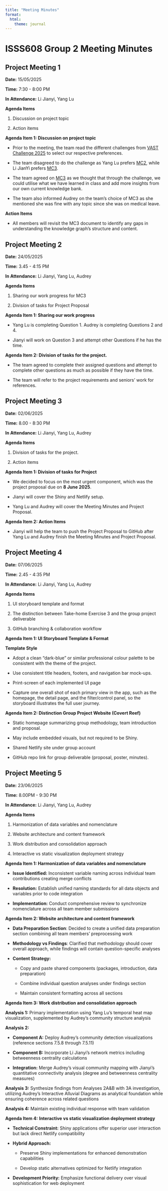 ```yaml
---
title: "Meeting Minutes"
format:
  html:
    theme: journal
---
```


# **ISSS608 Group 2 Meeting Minutes**

## **Project Meeting 1**

**Date:** 15/05/2025 

**Time:** 7:30 - 8:00 PM

**In Attendance:** Li Jianyi, Yang Lu 

**Agenda Items** 

1.  Discussion on project topic 

<!-- -->

2.  Action items 

**Agenda Item 1: Discussion on project topic** 

-   Prior to the meeting, the team read the different challenges from [VAST Challenge 2025](https://ieeevis.org/year/2025/welcome) to select our respective preferences.  

<!-- -->

-   The team disagreed to do the challenge as Yang Lu prefers [MC2](https://vast-challenge.github.io/2025/MC2.html), while Li JianYi prefers [MC3](https://vast-challenge.github.io/2024/MC3.html). 

<!-- -->

-   The team agreed on [MC3](https://vast-challenge.github.io/2025/MC3.html) as we thought that through the challenge, we could utilise what we have learned in class and add more insights from our own current knowledge bank. 

<!-- -->

-   The team also informed Audrey on the team’s choice of MC3 as she mentioned she was fine with any topic since she was on medical leave. 

**Action Items** 

-   All members will revisit the MC3 document to identify any gaps in understanding the knowledge graph’s structure and content. 

## **Project Meeting 2** 

**Date:** 24/05/2025 

**Time:** 3.45 - 4:15 PM 

**In Attendance:** Li Jianyi, Yang Lu, Audrey 

**Agenda Items** 

1.  Sharing our work progress for MC3 

<!-- -->

2.  Division of tasks for Project Proposal 

**Agenda Item 1: Sharing our work progress** 

-   Yang Lu is completing Question 1. Audrey is completing Questions 2 and 4.  

<!-- -->

-   Jianyi will work on Question 3 and attempt other Questions if he has the time.  

**Agenda Item 2: Division of tasks for the project.** 

-   The team agreed to complete their assigned questions and attempt to complete other questions as much as possible if they have the time. 

<!-- -->

-   The team will refer to the project requirements and seniors’ work for references.

## **Project Meeting 3** 

**Date:** 02/06/2025 

**Time:** 8.00 - 8:30 PM 

**In Attendance:** Li Jianyi, Yang Lu, Audrey 

**Agenda Items** 

1.  Division of tasks for the project. 

<!-- -->

2.  Action items 

**Agenda Item 1: Division of tasks for Project** 

-   We decided to focus on the most urgent component, which was the project proposal due on **8 June 2025**.  

<!-- -->

-   Jianyi will cover the Shiny and Netlify setup. 

<!-- -->

-   Yang Lu and Audrey will cover the Meeting Minutes and Project Proposal. 

**Agenda Item 2: Action Items** 

-   Jianyi will help the team to push the Project Proposal to GitHub after Yang Lu and Audrey finish the Meeting Minutes and Project Proposal. 

## **Project Meeting 4**

**Date:** 07/06/2025 

**Time:** 2.45 - 4:35 PM 

**In Attendance:** Li Jianyi, Yang Lu, Audrey 

**Agenda Items**

1.  UI storyboard template and format

2.  The distinction between Take-home Exercise 3 and the group project deliverable

3.  GitHub branching & collaboration workflow

**Agenda Item 1: UI Storyboard Template & Format**

**Template Style**

-   Adopt a clean “dark-blue” or similar professional colour palette to be consistent with the theme of the project.

-   Use consistent title headers, footers, and navigation bar mock-ups.

-   Print-screen of each implemented UI page

-   Capture one overall shot of each primary view in the app, such as the homepage, the detail page, and the filter/control panel, so the storyboard illustrates the full user journey.

**Agenda Item 2: Distinction Group Project Website (Covert Reef)**

-   Static homepage summarizing group methodology, team introduction and proposal.

-   May include embedded visuals, but not required to be Shiny.

-   Shared Netlify site under group account

-   GitHub repo link for group deliverable (proposal, poster, minutes).

## **Project Meeting 5**

**Date:** 23/06/2025 

**Time:** 8.00PM - 9:30 PM 

**In Attendance:** Li Jianyi, Yang Lu, Audrey 

**Agenda Items**

1.  Harmonization of data variables and nomenclature

2.  Website architecture and content framework

3.  Work distribution and consolidation approach

4.  Interactive vs static visualization deployment strategy

**Agenda Item 1: Harmonization of data variables and nomenclature**

-   **Issue Identified:** Inconsistent variable naming across individual team contributions creating merge conflicts

<!-- -->

-   **Resolution:** Establish unified naming standards for all data objects and variables prior to code integration

<!-- -->

-   **Implementation:** Conduct comprehensive review to synchronize nomenclature across all team member submissions

**Agenda Item 2: Website architecture and content framework**

-   **Data Preparation Section**: Decided to create a unified data preparation section combining all team members' preprocessing work

-   **Methodology vs Findings**: Clarified that methodology should cover overall approach, while findings will contain question-specific analyses

-   **Content Strategy:**

    -   Copy and paste shared components (packages, introduction, data preparation)

    -   Combine individual question analyses under findings section

    -   Maintain consistent formatting across all sections

**Agenda Item 3: Work distribution and consolidation approach**

**Analysis 1:** Primary implementation using Yang Lu's temporal heat map visualization, supplemented by Audrey's community structure analysis

**Analysis 2:**

-    **Component A:** Deploy Audrey's community detection visualizations (reference sections 7.5.8 through 7.5.11)

-    **Component B:** Incorporate Li Jianyi's network metrics including betweenness centrality calculations

-    **Integration:** Merge Audrey's visual community mapping with Jianyi's quantitative connectivity analysis (degree and betweenness centrality measures)

**Analysis 3:** Synthesize findings from Analyses 2A&B with 3A investigation, utilizing Audrey's Interactive Alluvial Diagrams as analytical foundation while ensuring coherence across related questions

**Analysis 4:** Maintain existing individual response with team validation

**Agenda Item 4:** **Interactive vs static visualization deployment strategy**

-   **Technical Constraint:** Shiny applications offer superior user interaction but lack direct Netlify compatibility

<!-- -->

-   **Hybrid Approach:**

    -    Preserve Shiny implementations for enhanced demonstration capabilities

    -    Develop static alternatives optimized for Netlify integration

<!-- -->

-   **Development Priority:** Emphasize functional delivery over visual sophistication for web deployment
